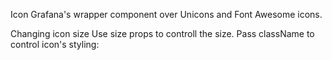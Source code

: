 
Icon
Grafana's wrapper component over Unicons and Font Awesome icons.

Changing icon size
Use size props to controll the size. Pass className to control icon's styling:


<Icon name="check"  />